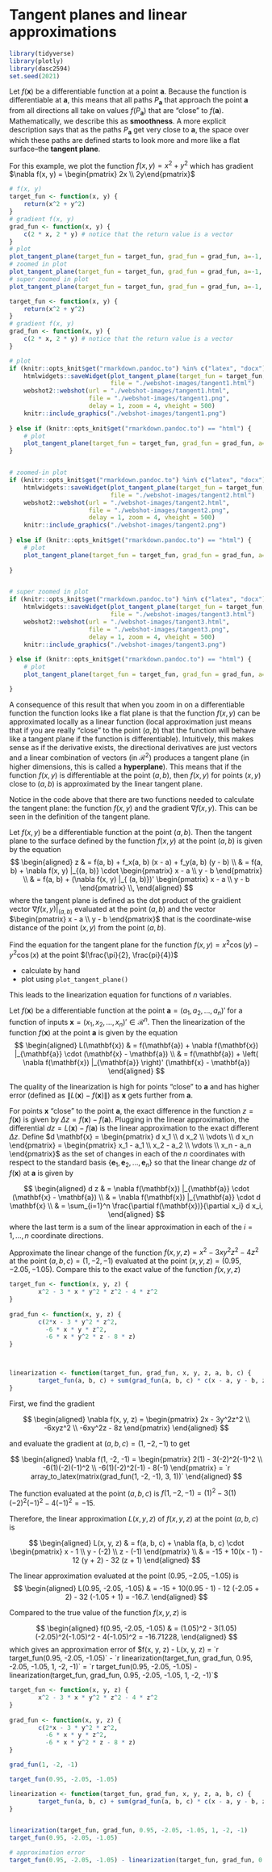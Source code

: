 # Tangent planes and linear approximations

```r
library(tidyverse)
library(plotly)
library(dasc2594)
set.seed(2021)
```

Let $f(\mathbf{x})$ be a differentiable function at a point $\mathbf{a}$. Because the function is differentiable at $\mathbf{a}$, this means that all paths $P_\mathbf{a}$ that approach the point $\mathbf{a}$ from all directions all take on values $f(P_\mathbf{a})$ that are "close" to $f(\mathbf{a})$. Mathematically, we describe this as **smoothness**. A more explicit description says that as the paths $P_{\mathbf{a}}$ get very close to $\mathbf{a}$, the space over which these paths are defined starts to look more and more like a flat surface--the **tangent plane**. 

:::{.example}
For this example, we plot the function $f(x, y) = x^2 + y^2$ which has gradient $\nabla f(x, y) = \begin{pmatrix} 2x \\ 2y\end{pmatrix}$
```r
# f(x, y)
target_fun <- function(x, y) {
    return(x^2 + y^2)
}
# gradient f(x, y)
grad_fun <- function(x, y) {
    c(2 * x, 2 * y) # notice that the return value is a vector
}
# plot 
plot_tangent_plane(target_fun = target_fun, grad_fun = grad_fun, a=-1, b = 1)
# zoomed in plot
plot_tangent_plane(target_fun = target_fun, grad_fun = grad_fun, a=-1, b = 1, xlim = c(-1.5, 0.5), ylim = c(0.5, 1.5))
# super zoomed in plot
plot_tangent_plane(target_fun = target_fun, grad_fun = grad_fun, a=-1, b = 1, xlim = c(-1.1, -0.9), ylim = c(0.9, 1.1))
```



```r
target_fun <- function(x, y) {
    return(x^2 + y^2)
}
# gradient f(x, y)
grad_fun <- function(x, y) {
    c(2 * x, 2 * y) # notice that the return value is a vector
}

# plot
if (knitr::opts_knit$get("rmarkdown.pandoc.to") %in% c("latex", "docx")) {
    htmlwidgets::saveWidget(plot_tangent_plane(target_fun = target_fun, grad_fun = grad_fun, a=-1, b = 1),
                            file = "./webshot-images/tangent1.html")
    webshot2::webshot(url = "./webshot-images/tangent1.html", 
                      file = "./webshot-images/tangent1.png", 
                      delay = 1, zoom = 4, vheight = 500)
    knitr::include_graphics("./webshot-images/tangent1.png")
    
} else if (knitr::opts_knit$get("rmarkdown.pandoc.to") == "html") {
    # plot 
    plot_tangent_plane(target_fun = target_fun, grad_fun = grad_fun, a=-1, b = 1)
}


# zoomed-in plot
if (knitr::opts_knit$get("rmarkdown.pandoc.to") %in% c("latex", "docx")) {
    htmlwidgets::saveWidget(plot_tangent_plane(target_fun = target_fun, grad_fun = grad_fun, a=-1, b = 1, xlim = c(-1.5, 0.5), ylim = c(0.5, 1.5)),
                            file = "./webshot-images/tangent2.html")
    webshot2::webshot(url = "./webshot-images/tangent2.html", 
                      file = "./webshot-images/tangent2.png", 
                      delay = 1, zoom = 4, vheight = 500)
    knitr::include_graphics("./webshot-images/tangent2.png")
    
} else if (knitr::opts_knit$get("rmarkdown.pandoc.to") == "html") {
    # plot 
    plot_tangent_plane(target_fun = target_fun, grad_fun = grad_fun, a=-1, b = 1, xlim = c(-1.5, 0.5), ylim = c(0.5, 1.5))
    
}


# super zoomed in plot
if (knitr::opts_knit$get("rmarkdown.pandoc.to") %in% c("latex", "docx")) {
    htmlwidgets::saveWidget(plot_tangent_plane(target_fun = target_fun, grad_fun = grad_fun, a=-1, b = 1, xlim = c(-1.1, -0.9), ylim = c(0.9, 1.1)),
                            file = "./webshot-images/tangent3.html")
    webshot2::webshot(url = "./webshot-images/tangent3.html", 
                      file = "./webshot-images/tangent3.png", 
                      delay = 1, zoom = 4, vheight = 500)
    knitr::include_graphics("./webshot-images/tangent3.png")
    
} else if (knitr::opts_knit$get("rmarkdown.pandoc.to") == "html") {
    # plot 
    plot_tangent_plane(target_fun = target_fun, grad_fun = grad_fun, a=-1, b = 1, xlim = c(-1.1, -0.9), ylim = c(0.9, 1.1))

}
```

:::


A consequence of this result that when you zoom in on a differentiable function the function looks like a flat plane is that the function $f(x, y)$ can be approximated locally as a linear function (local approximation just means that if you are really "close" to the point $(a, b)$ that the function will behave like a tangent plane if the function is differentiable). Intuitively, this makes sense as if the derivative exists, the directional derivatives are just vectors and a linear combination of vectors (in $\mathcal{R}^2$) produces a tangent plane (in higher dimensions, this is called a **hyperplane**). This means that if the function $f(x, y)$ is differentiable at the point $(a, b)$, then $f(x, y)$ for points $(x, y)$ close to $(a, b)$ is approximated by the linear tangent plane.


Notice in the code above that there are two functions needed to calculate the tangent plane: the function $f(x, y)$ and the gradient $\nabla f(x, y)$. This can be seen in the definition  of the tangent plane.

:::{.definition name="Tangent plane"}

Let $f(x, y)$ be a differentiable function at the point $(a, b)$. Then the tangent plane to the surface defined by the function $f(x, y)$ at the point $(a, b)$ is given by the equation
$$
\begin{aligned}
z & = f(a, b) + f_x(a, b) (x - a) + f_y(a, b) (y - b) \\
& = f(a, b) + \nabla f(x, y) |_{(a, b)} \cdot \begin{pmatrix} x - a \\ y - b \end{pmatrix} \\
& = f(a, b) + (\nabla f(x, y) |_{ (a, b)})' \begin{pmatrix} x - a \\ y - b \end{pmatrix} \\,
\end{aligned}
$$
where the tangent plane is defined as the dot product of the graidient vector $\nabla f(x, y) |_{(a, b)}$ evaluated at the point $(a, b)$ and the vector $\begin{pmatrix} x - a \\ y - b \end{pmatrix}$ that is the coordinate-wise distance of the point $(x, y)$ from the point $(a, b)$.

:::

:::{.example}
Find the equation for the tangent plane for the function $f(x, y) = x^2 \cos(y) - y^2 \cos(x)$ at the point $(\frac{\pi}{2}, \frac{pi}{4})$

* calculate by hand
* plot using `plot_tangent_plane()`
    
:::


This leads to the linearization equation for functions of $n$ variables. 

:::{.definition name="Linearization of a function"}

Let $f(\mathbf{x})$ be a differentiable function at the point $\mathbf{a} = (a_1, a_2, \ldots, a_n)'$ for a function of inputs $\mathbf{x} = (x_1, x_2, \ldots, x_n)' \in \mathcal{R}^n$. Then the linearization of the function $f(\mathbf{x})$ at the point $\mathbf{a}$ is given by the equation
$$
\begin{aligned}
L(\mathbf{x}) & = f(\mathbf{a}) + \nabla f(\mathbf{x}) |_{\mathbf{a}} \cdot (\mathbf{x} - \mathbf{a}) \\
& = f(\mathbf{a}) + \left( \nabla f(\mathbf{x}) |_{\mathbf{a}} \right)' (\mathbf{x} - \mathbf{a})
\end{aligned}
$$

:::

The quality of the linearization is high for points "close" to $\mathbf{a}$ and has higher error (defined as $\|L(\mathbf{x}) - f(\mathbf{x})\|$) as $\mathbf{x}$ gets further from $\mathbf{a}$.

For points $\mathbf{x}$ "close" to the point $\mathbf{a}$, the exact difference in the function $z = f(\mathbf{x})$ is given by $\Delta z =  f(\mathbf{x}) - f(\mathbf{a})$. Plugging in the linear approximation, the differential $d z = L(\mathbf{x}) - f(\mathbf{a})$ is the linear approximation to the exact different $\Delta z$. Define $d \mathbf{x} = \begin{pmatrix} d x_1 \\ d x_2 \\ \vdots \\ d x_n \end{pmatrix} = \begin{pmatrix} x_1 - a_1 \\ x_2 - a_2 \\ \vdots \\ x_n - a_n \end{pmatrix}$ as the set of changes in each of the $n$ coordinates with respect to the standard basis $\{\mathbf{e}_1, \mathbf{e}_2, \ldots, \mathbf{e}_n\}$ so that the linear change $d z$ of $f(\mathbf{x})$ at $\mathbf{a}$ is given by 

$$
\begin{aligned}
d z & =  \nabla f(\mathbf{x}) |_{\mathbf{a}} \cdot (\mathbf{x} - \mathbf{a}) \\
& = \nabla f(\mathbf{x}) |_{\mathbf{a}} \cdot d \mathbf{x} \\
& = \sum_{i=1}^n \frac{\partial f(\mathbf{x})}{\partial x_i} d x_i,
\end{aligned}
$$
where the last term is a sum of the linear approximation in each of the $i = 1, \ldots, n$ coordinate directions.

:::{.example}
Approximate the linear change of the function $f(x, y, z) = x^2 - 3xy^2z^2 - 4z^2$ at the point $(a, b, c) = (1, -2, -1)$ evaluated at the point $(x, y, z) = (0.95, -2.05, -1.05)$. Compare this to the exact value of the function $f(x, y, z)$


```r
target_fun <- function(x, y, z) {
        x^2 - 3 * x * y^2 * z^2 - 4 * z^2
} 
        
grad_fun <- function(x, y, z) {
        c(2*x - 3 * y^2 * z^2,
          -6 * x * y * z^2,
          -6 * x * y^2 * z - 8 * z)
}



linearization <- function(target_fun, grad_fun, x, y, z, a, b, c) {
        target_fun(a, b, c) + sum(grad_fun(a, b, c) * c(x - a, y - b, z - c))
}

```

First, we find the gradient 

$$
\begin{aligned}
\nabla f(x, y, z) = \begin{pmatrix} 2x - 3y^2z^2 \\ -6xyz^2 \\ -6xy^2z - 8z \end{pmatrix}
\end{aligned}
$$

and evaluate the gradient at $(a, b, c) = (1, -2, -1)$ to get 

$$
\begin{aligned}
\nabla f(1, -2, -1) = \begin{pmatrix} 2(1) - 3(-2)^2(-1)^2 \\ -6(1)(-2)(-1)^2 \\ -6(1)(-2)^2(-1) - 8(-1) \end{pmatrix} = `r array_to_latex(matrix(grad_fun(1, -2, -1), 3, 1))` 
\end{aligned}
$$

The function evaluated at the point $(a, b, c)$ is $f(1, -2, -1) = (1)^2 - 3(1)(-2)^2(-1)^2 - 4(-1)^2 = -15$.

Therefore, the linear approximation $L(x, y, z)$ of $f(x, y, z)$ at the point $(a, b, c)$ is 

$$
\begin{aligned}
L(x, y, z) & = f(a, b, c) + \nabla f(a, b, c) \cdot \begin{pmatrix} x - 1 \\ y - (-2) \\ z - (-1) \end{pmatrix} \\
& = -15 + 10(x - 1) - 12 (y + 2) - 32 (z + 1)
\end{aligned}
$$

The linear approximation evaluated at the point $(0.95, -2.05, -1.05)$ is 
$$
\begin{aligned}
L(0.95, -2.05, -1.05) & = -15 + 10(0.95 - 1) - 12 (-2.05 + 2) - 32 (-1.05 + 1) = -16.7.
\end{aligned}
$$

Compared to the true value of the function $f(x, y, z)$ is 

$$
\begin{aligned}
f(0.95, -2.05, -1.05) & = (1.05)^2 - 3(1.05)(-2.05)^2(-1.05)^2 - 4(-1.05)^2 = -16.71228,
\end{aligned}
$$
which gives an approximation error of $f(x, y, z) - L(x, y, z) = `r target_fun(0.95, -2.05, -1.05)` - `r linearization(target_fun, grad_fun, 0.95, -2.05, -1.05, 1, -2, -1)` = `r target_fun(0.95, -2.05, -1.05) - linearization(target_fun, grad_fun, 0.95, -2.05, -1.05, 1, -2, -1)`$

```r
target_fun <- function(x, y, z) {
        x^2 - 3 * x * y^2 * z^2 - 4 * z^2
} 
        
grad_fun <- function(x, y, z) {
        c(2*x - 3 * y^2 * z^2,
          -6 * x * y * z^2,
          -6 * x * y^2 * z - 8 * z)
}

grad_fun(1, -2, -1)

target_fun(0.95, -2.05, -1.05)

linearization <- function(target_fun, grad_fun, x, y, z, a, b, c) {
        target_fun(a, b, c) + sum(grad_fun(a, b, c) * c(x - a, y - b, z - c))
}


linearization(target_fun, grad_fun, 0.95, -2.05, -1.05, 1, -2, -1)
target_fun(0.95, -2.05, -1.05)

# approximation error
target_fun(0.95, -2.05, -1.05) - linearization(target_fun, grad_fun, 0.95, -2.05, -1.05, 1, -2, -1)

```

:::




